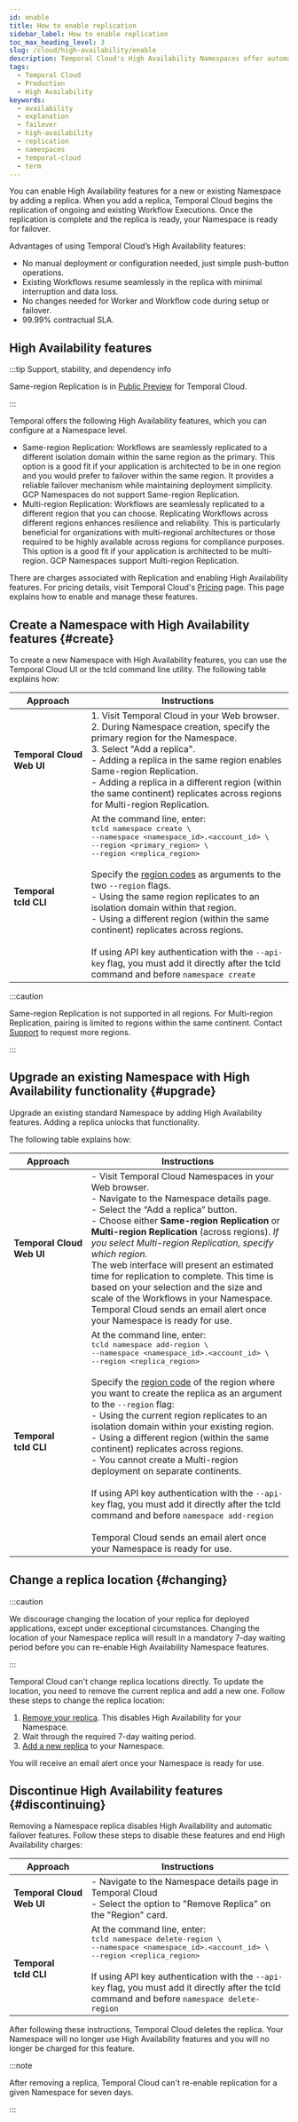 ```yaml
---
id: enable
title: How to enable replication
sidebar_label: How to enable replication
toc_max_heading_level: 3
slug: /cloud/high-availability/enable
description: Temporal Cloud's High Availability Namespaces offer automated failover, synchronized data replication, and high availability for workloads requiring disaster-tolerant deployment and 99.99% uptime.
tags:
  - Temporal Cloud
  - Production
  - High Availability
keywords:
  - availability
  - explanation
  - failover
  - high-availability
  - replication
  - namespaces
  - temporal-cloud
  - term
---
```



You can enable High Availability features for a new or existing Namespace by adding a replica.
When you add a replica, Temporal Cloud begins the replication of ongoing and existing Workflow Executions.
Once the replication is complete and the replica is ready, your Namespace is ready for failover.

Advantages of using Temporal Cloud’s High Availability features:

- No manual deployment or configuration needed, just simple push-button operations.
- Existing Workflows resume seamlessly in the replica with minimal interruption and data loss.
- No changes needed for Worker and Workflow code during setup or failover.
- 99.99% contractual SLA.

## High Availability features

:::tip Support, stability, and dependency info

Same-region Replication is in [Public Preview](/evaluate/development-production-features/release-stages#public-preview) for Temporal Cloud.

:::

Temporal offers the following High Availability features, which you can configure at a Namespace level.

- Same-region Replication: Workflows are seamlessly replicated to a different isolation domain within the same region as the primary.
  This option is a good fit if your application is architected to be in one region and you would prefer to failover within the same region.
  It provides a reliable failover mechanism while maintaining deployment simplicity.
  GCP Namespaces do not support Same-region Replication.
- Multi-region Replication: Workflows are seamlessly replicated to a different region that you can choose.
  Replicating Workflows across different regions enhances resilience and reliability.
  This is particularly beneficial for organizations with multi-regional architectures or those required to be highly available across regions for compliance purposes.
  This option is a good fit if your application is architected to be multi-region.
  GCP Namespaces support Multi-region Replication.

There are charges associated with Replication and enabling High Availability features.
For pricing details, visit Temporal Cloud's [Pricing](/cloud/pricing) page.
This page explains how to enable and manage these features.

## Create a Namespace with High Availability features {#create}

To create a new Namespace with High Availability features, you can use the Temporal Cloud UI or the tcld command line utility.
The following table explains how:

| Approach                                 | Instructions                                                                                                                                                                                                                                                                                                                                                                                                                                                                                                                                                                                                                                                                                                                                                           |
| ---------------------------------------- | ---------------------------------------------------------------------------------------------------------------------------------------------------------------------------------------------------------------------------------------------------------------------------------------------------------------------------------------------------------------------------------------------------------------------------------------------------------------------------------------------------------------------------------------------------------------------------------------------------------------------------------------------------------------------------------------------------------------------------------------------------------------------- |
| **Temporal&nbsp;Cloud<br />Web&nbsp;UI** | 1. Visit Temporal Cloud in your Web browser. <br /> 2. During Namespace creation, specify the primary region for the Namespace. <br /> 3. Select "Add a replica".<br /> <Spacer width={4} /> - Adding a replica in the same region enables Same-region Replication. <br /> <Spacer width={4} /> - Adding a replica in a different region (within the same continent) replicates across regions for Multi-region Replication.                                                                                                                                                                                                                                                                                                                                           |
| **Temporal<br />tcld&nbsp;CLI**          | At the command line, enter: <br /> <tt>tcld namespace create \ <br /> <Spacer width={4} />--namespace \<namespace_id>.\<account_id> \ <br /><Spacer width={4} />--region \<primary_region> \ <br /> <Spacer width={4} />--region \<replica_region></tt> <br /><br /> Specify the [region codes](/cloud/service-availability) as arguments to the two `--region` flags.<br /> <Spacer width={4} /> - Using the same region replicates to an isolation domain within that region.<br /> <Spacer width={4} /> - Using a different region (within the same continent) replicates across regions. <br /><br /> If using API key authentication with the `--api-key` flag, you must add it directly after the tcld command and before `namespace create` |

:::caution

Same-region Replication is not supported in all regions.
For Multi-region Replication, pairing is limited to regions within the same continent.
Contact [Support](https://support.temporal.io) to request more regions.

:::

## Upgrade an existing Namespace with High Availability functionality {#upgrade}

Upgrade an existing standard Namespace by adding High Availability features.
Adding a replica unlocks that functionality.

The following table explains how:

| Approach                                 | Instructions                                                                                                                                                                                                                                                                                                                                                                                                                                                                                                                                                                                                                                                                                                                                                                                                                                                                                                                                                          |
| ---------------------------------------- | --------------------------------------------------------------------------------------------------------------------------------------------------------------------------------------------------------------------------------------------------------------------------------------------------------------------------------------------------------------------------------------------------------------------------------------------------------------------------------------------------------------------------------------------------------------------------------------------------------------------------------------------------------------------------------------------------------------------------------------------------------------------------------------------------------------------------------------------------------------------------------------------------------------------------------------------------------------------- |
| **Temporal&nbsp;Cloud<br />Web&nbsp;UI** | - Visit Temporal Cloud Namespaces in your Web browser. <br /> - Navigate to the Namespace details page.<br /> - Select the “Add a replica” button. <br /> - Choose either **Same-region Replication** or **Multi-region Replication** (across regions). _If you select Multi-region Replication, specify which region._ <br /> The web interface will present an estimated time for replication to complete. This time is based on your selection and the size and scale of the Workflows in your Namespace. Temporal Cloud sends an email alert once your Namespace is ready for use.                                                                                                                                                                                                                                                                                                                                                                                |
| **Temporal<br />tcld&nbsp;CLI**          | At the command line, enter: <br /> <tt>tcld namespace add-region \ <br /> <Spacer width={4} />--namespace \<namespace_id>.\<account_id> \ <br /><Spacer width={4} />--region \<replica_region></tt> <br /> <br /> Specify the [region code](/cloud/service-availability) of the region where you want to create the replica as an argument to the `--region` flag:<br /><Spacer width={4} />- Using the current region replicates to an isolation domain within your existing region.<br /><Spacer width={4} />- Using a different region (within the same continent) replicates across regions.<br /><Spacer width={4} />- You cannot create a Multi-region deployment on separate continents.<br /><br /> If using API key authentication with the `--api-key` flag, you must add it directly after the tcld command and before `namespace add-region` <br /><br /> Temporal Cloud sends an email alert once your Namespace is ready for use. |

## Change a replica location {#changing}

:::caution

We discourage changing the location of your replica for deployed applications, except under exceptional circumstances.
Changing the location of your Namespace replica will result in a mandatory 7-day waiting period before you can re-enable High Availability Namespace features.

:::

Temporal Cloud can't change replica locations directly.
To update the location, you need to remove the current replica and add a new one.
Follow these steps to change the replica location:

1. [Remove your replica](#discontinuing).
   This disables High Availability for your Namespace.
2. Wait through the required 7-day waiting period.
3. [Add a new replica](#upgrade) to your Namespace.

You will receive an email alert once your Namespace is ready for use.

## Discontinue High Availability features {#discontinuing}

Removing a Namespace replica disables High Availability and automatic failover features.
Follow these steps to disable these features and end High Availability charges:

| Approach                                 | Instructions                                                                                                                                                                                                                                                                                                                                                                                  |
| ---------------------------------------- | --------------------------------------------------------------------------------------------------------------------------------------------------------------------------------------------------------------------------------------------------------------------------------------------------------------------------------------------------------------------------------------------- |
| **Temporal&nbsp;Cloud<br />Web&nbsp;UI** | - Navigate to the Namespace details page in Temporal Cloud <br /> - Select the option to "Remove Replica" on the "Region" card.                                                                                                                                                                                                                                                               |
| **Temporal<br />tcld&nbsp;CLI**          | At the command line, enter: <br /> <tt>tcld namespace delete-region \ <br /> <Spacer width={4} />--namespace \<namespace_id>.\<account_id> \ <br /><Spacer width={4} />--region \<replica_region></tt> <br /><br /> If using API key authentication with the `--api-key` flag, you must add it directly after the tcld command and before `namespace delete-region` |

After following these instructions, Temporal Cloud deletes the replica.
Your Namespace will no longer use High Availability features and you will no longer be charged for this feature.

:::note

After removing a replica, Temporal Cloud can't re-enable replication for a given Namespace for seven days.

:::
